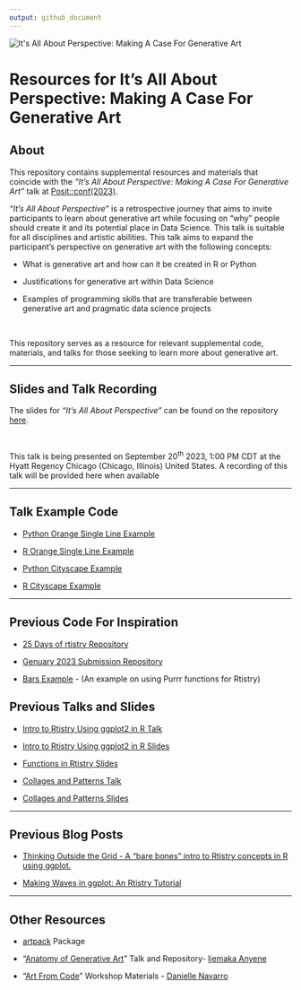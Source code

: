 ```yaml
---
output: github_document
---
```


<img src="images/case_banner.png" alt="It&apos;s All About Perspective: Making A Case For Generative Art" style="max-width=&apos;100%&apos;"/>

# **Resources for It's All About Perspective: Making A Case For Generative Art** <br>

## **About**

This repository contains supplemental resources and materials that coincide with the *"It's All About Perspective: Making A Case For Generative Art"* talk at [Posit::conf(2023)](https://reg.conf.posit.co/flow/posit/positconf23/attendee-portal/page/sessioncatalog?mkt_tok=NzA5LU5YTi03MDYAAAGMOwicGFr63OfPLW6459w4ZAZLBSqhiiUtSbxyBjSRYaSLYKwQtkx9m5FmTJtCnuXqcFpXkHjL7m4dAHmehJo0s1Zq3KTYQvqE3cV1o9Rdp-Q).

*"It's All About Perspective"* is a retrospective journey that aims to invite participants to learn about generative art while focusing on "why" people should create it and its potential place in Data Science. This talk is suitable for all disciplines and artistic abilities. This talk aims to expand the participant's perspective on generative art with the following concepts:<br>

-   What is generative art and how can it be created in R or Python

-   Justifications for generative art within Data Science

-   Examples of programming skills that are transferable between generative art and pragmatic data science projects

<br>

This repository serves as a resource for relevant supplemental code, materials, and talks for those seeking to learn more about generative art.

------------------------------------------------------------------------

## **Slides and Talk Recording**

The slides for *"It's All About Perspective"* can be found on the repository [here](https://meghansaha.github.io/a_case_for_genart/#/title-slide).

<br>

This talk is being presented on September 20<sup>th</sup> 2023, 1:00 PM CDT at the Hyatt Regency Chicago (Chicago, Illinois) United States. A recording of this talk will be provided here when available

------------------------------------------------------------------------

## **Talk Example Code**

-   [Python Orange Single Line Example](code_examples/orange_line_ex.py)

-   [R Orange Single Line Example](code_examples/orange_line_ex.R)

-   [Python Cityscape Example](code_examples/cityscape_ex.py)

-   [R Cityscape Example](code_examples/cityscape_ex.R)

------------------------------------------------------------------------

## **Previous Code For Inspiration**

-   [25 Days of rtistry Repository](https://github.com/Meghansaha/25DaysofRtistry)

-   [Genuary 2023 Submission Repository](https://meghansaha.github.io/genuary_subs/)

-   [Bars Example](https://github.com/Meghansaha/Functions_in_Rtistry/blob/master/scripts/bars_example.R) - (An example on using Purrr functions for Rtistry)

## **Previous Talks and Slides**

-   [Intro to Rtistry Using ggplot2 in R Talk](https://lnkd.in/gDcQTK5d)

-   [Intro to Rtistry Using ggplot2 in R Slides](https://lnkd.in/ghGDreS8)

-   [Functions in Rtistry Slides](https://github.com/Meghansaha/Functions_in_Rtistry)

-   [Collages and Patterns Talk](https://github.com/Meghansaha/collages_and_patterns/tree/master)

-   [Collages and Patterns Slides](https://meghansaha.github.io/collages_and_patterns/#/title-slide)

------------------------------------------------------------------------

## **Previous Blog Posts**

-   [Thinking Outside the Grid - A "bare bones" intro to Rtistry concepts in R using ggplot.](https://www.thetidytrekker.com/post/thinking-outside-the-grid)

-   [Making Waves in ggplot: An Rtistry Tutorial](https://thetidytrekker.com/post/making-waves/making-waves)

------------------------------------------------------------------------

## **Other Resources**

-   [artpack](https://meghansaha.github.io/artpack/) Package

-   "[Anatomy of Generative Art](https://github.com/Ijeamakaanyene/anatomy_of_generative_art)" Talk and Repository- [Ijemaka Anyene](https://ijeamaka.art/portfolio/)

-   "[Art From Code](https://art-from-code.netlify.app/)" Workshop Materials - [Danielle Navarro](https://djnavarro.net/)
